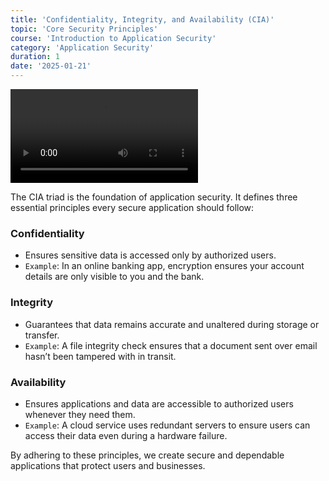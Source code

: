 ```yaml
---
title: 'Confidentiality, Integrity, and Availability (CIA)'
topic: 'Core Security Principles'
course: 'Introduction to Application Security'
category: 'Application Security'
duration: 1
date: '2025-01-21'
---
```


<video controls>
  <source src="/static/courses/videos/why-is-application-security-important.mp4" type="video/mp4" />
</video>

The CIA triad is the foundation of application security. It defines three essential principles every secure application should follow:

### Confidentiality

- Ensures sensitive data is accessed only by authorized users.
- `Example`: In an online banking app, encryption ensures your account details are only visible to you and the bank.

### Integrity

- Guarantees that data remains accurate and unaltered during storage or transfer.
- `Example`: A file integrity check ensures that a document sent over email hasn’t been tampered with in transit.

### Availability

- Ensures applications and data are accessible to authorized users whenever they need them.
- `Example`: A cloud service uses redundant servers to ensure users can access their data even during a hardware failure.

By adhering to these principles, we create secure and dependable applications that protect users and businesses.
